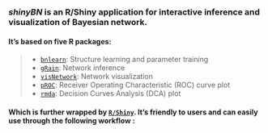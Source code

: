 ###  ***shinyBN*** is an R/Shiny application for interactive inference and visualization of Bayesian network.

#### It's based on five R packages:
> + [`bnlearn`](http://www.bnlearn.com/):  Structure learning and parameter training
> + [`gRain`](http://people.math.aau.dk/~sorenh/software/gR/):  Network inference
> + [`visNetwork`](http://datastorm-open.github.io/visNetwork/):  Network visualization
> + [`pROC`](https://web.expasy.org/pROC/):  Receiver Operating Characteristic (ROC) curve plot
> + [`rmda`](http://mdbrown.github.io/rmda/):  Decision Curves Analysis (DCA) plot

#### Which is further wrapped by [`R/Shiny`]('http://shiny.rstudio.com/'). It's friendly to users and can easily use through the following workflow :

